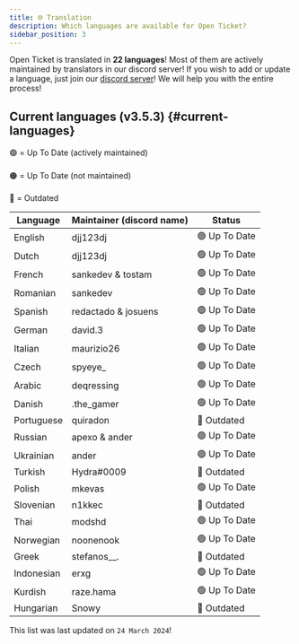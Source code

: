 ```yaml
---
title: 🌐 Translation
description: Which languages are available for Open Ticket?
sidebar_position: 3
---
```


Open Ticket is translated in **22 languages**!
Most of them are actively maintained by translators in our discord server!
If you wish to add or update a language, just join our [discord server](https://discord.dj-dj.be)!
We will help you with the entire process!

<LinkBlock mode="emoji" emoji="⚙️" name="Basic Settings" description="Configure the bot language here!" isdoc="true" url="docs/config/main/basic#languagefile"></LinkBlock>
<LinkBlock mode="emoji" emoji="📝" name="Custom Translation" description="Add your own language to Open Ticket!" isdoc="true" url="docs/advanced/custom-translation"></LinkBlock>

## Current languages (v3.5.3) \{#current-languages}
🟢 = Up To Date (actively maintained)<br></br>
🟠 = Up To Date (not maintained)<br></br>
🔴 = Outdated

|Language           |Maintainer (discord name) |Status         |
|-------------------|--------------------------|---------------|
|English            |djj123dj                  |🟢 Up To Date  |
|Dutch              |djj123dj                  |🟢 Up To Date  |
|French             |sankedev & tostam         |🟢 Up To Date  |
|Romanian           |sankedev                  |🟢 Up To Date  |
|Spanish            |redactado & josuens       |🟢 Up To Date  |
|German             |david.3                   |🟢 Up To Date  |
|Italian            |maurizio26                |🟢 Up To Date  |
|Czech              |spyeye_                   |🟢 Up To Date  |
|Arabic             |deqressing                |🟢 Up To Date  |
|Danish             |.the_gamer                |🟢 Up To Date  |
|Portuguese         |quiradon                  |🔴 Outdated    |
|Russian            |apexo & ander             |🟢 Up To Date  |
|Ukrainian          |ander                     |🟢 Up To Date  |
|Turkish            |Hydra#0009                |🔴 Outdated    |
|Polish             |mkevas                    |🟢 Up To Date  |
|Slovenian          |n1kkec                    |🔴 Outdated    |
|Thai               |modshd                    |🟢 Up To Date  |
|Norwegian          |noonenook                 |🟢 Up To Date  |
|Greek              |stefanos__.               |🔴 Outdated    |
|Indonesian         |erxg                      |🟢 Up To Date  |
|Kurdish            |raze.hama                 |🟢 Up To Date  |
|Hungarian          |Snowy                     |🔴 Outdated    |

This list was last updated on `24 March 2024`!